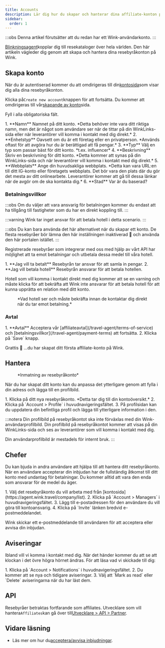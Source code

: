 ```yaml
---
title: Accounts
description: Lär dig hur du skapar och hanterar dina affiliate-konton på Wink.
sidebar:
  order: 1
---
```


:::obs
Denna artikel förutsätter att du redan har ett Wink-användarkonto.
:::

[Blinkningsagent](https://agent.wink.travel)kopplar dig till resekataloger över hela världen. Den här artikeln vägleder dig genom att skapa och hantera dina resebyråkonton på Wink.

## Skapa konto

När du är autentiserad kommer du att omdirigeras till din[kontosida](https://agent.wink.travel/company/list)som visar dig alla dina resebyråkonton.

Klicka på`Create new account`knappen för att fortsätta. Du kommer att omdirigeras till vår[skapande av konto](https://agent.wink.travel/company/create)sida.

Fyll i alla obligatoriska fält.

<Steps>
  1. **Namn** Namnet på ditt konto. *Detta behöver inte vara ditt riktiga namn, men det är något som användare ser när de tittar på din WinkLinks-sida eller när leverantörer vill komma i kontakt med dig direkt.*
  2. **Enhetstyp** Oavsett om du är ett företag eller en privatperson. *Används oftast för att avgöra hur du är berättigad att få pengar.*
  3. **Typ** Välj en typ som passar bäst för ditt konto. *t.ex. influencer*
  4. **Beskrivning** Skriv en beskrivning för ditt konto. *Detta kommer att synas på din WinkLinks-sida och när leverantörer vill komma i kontakt med dig direkt.*
  5. **Webbplats** Ange din huvudsakliga webbplats. *Detta kan vara URL:en till ditt IG-konto eller företagets webbplats. Det bör vara den plats där du gör det mesta av ditt onlinearbete. Leverantörer kommer att gå till dessa länkar när de avgör om de ska kontakta dig.*
  6. **Stad** Var är du baserad?
</Steps>


### Betalningsvillkor

:::obs
Om du väljer att vara ansvarig för betalningen kommer du endast att ha tillgång till fastigheter som du har en direkt koppling till.
:::

:::varning
Wink tar inget ansvar för att betala hotell i detta scenario.
:::

:::obs
Du kan bara använda det här alternativet när du skapar ett konto. De flesta resebyråer bör lämna den här inställningen inaktiverad 🛑 och använda den här portalen istället.
:::

Registrerade resebyråer som integrerar med oss ​​med hjälp av vårt API har möjlighet att ta emot betalningar och utbetala dessa medel till våra hotell.

<Steps>
  1. **Jag vill ta betalt** Resebyrån tar ansvar för att samla in pengar.
  2. **Jag vill betala hotell** Resebyrån ansvarar för att betala hotellen.
</Steps>


Hotell som vill komma i kontakt direkt med dig kommer att se en varning och måste klicka för att bekräfta att Wink inte ansvarar för att betala hotell för att kunna upprätta en relation med ditt konto.

<figure>
  <CloudinaryImage width="700" height="220" resize="scale" quality="best" alt="Fastigheten bekräftar TA-relationen" src="academy/property-ta-agreement" errorImage="noimage_opaque_nyrtl0.png" />

  <figcaption>*Vad hotell ser och måste bekräfta innan de kontaktar dig direkt när du tar emot betalning.*</figcaption>
</figure>


### Avtal

<Steps>
  1. **Avtal** Acceptera vår [affiliateavtal](/travel-agent/terms-of-service) och [betalningsvillkor](/travel-agent/payment-terms) att fortsätta.
  2. Klicka på `Save` knapp.
</Steps>


Grattis 🎉 ...du har skapat ditt första affiliate-konto på Wink.

## Hantera

<figure>
  <CloudinaryImage width="350" height="445" resize="scale" quality="best" alt="Resebyråkonto" src="academy/travel-agent" errorImage="noimage_opaque_nyrtl0.png" />

  <figcaption>*Inmatning av resebyråkonto*</figcaption>
</figure>


När du har skapat ditt konto kan du anpassa det ytterligare genom att fylla i din adress och lägga till en profilbild.

<Steps>
  1. Klicka på ditt nya resebyråkonto. *Detta tar dig till din kontoöversikt.*
  2. Klicka på `Account > Profile` i huvudnavigeringsfältet.
  3. På profilsidan kan du uppdatera din befintliga profil och lägga till ytterligare information i den.
</Steps>


:::notera
Din profilbild på resebyråkontot ska inte förväxlas med din Wink-användarprofilbild. Din profilbild på resebyråkontot kommer att visas på din WinkLinks-sida och ses av leverantörer som vill komma i kontakt med dig.

Din användarprofilbild är mestadels för internt bruk.
:::

## Chefer

Du kan bjuda in andra användare att hjälpa till att hantera ditt resebyråkonto. När en användare accepterar din inbjudan har de fullständig åtkomst till ditt konto med undantag för betalningar. Du kommer alltid att vara den enda som ansvarar för de medel du äger.

<Steps>
  1. Välj det resebyråkonto du vill arbeta med från [kontosida](https://agent.wink.travel/company/list).
  2. Klicka på `Account > Managers` i huvudnavigeringsfältet.
  3. Lägg till e-postadressen för den användare du vill göra till kontoansvarig.
  4. Klicka på `Invite` länken bredvid e-postmeddelandet.
</Steps>


Wink skickar ett e-postmeddelande till användaren för att acceptera eller avvisa din inbjudan.

## Aviseringar

Ibland vill vi komma i kontakt med dig. När det händer kommer du att se att klockan i det övre högra hörnet ändras.
För att läsa vad vi skickade till dig:

<Steps>
  1. Klicka på `Account > Notifications` i huvudnavigeringsfältet.
  2. Du kommer att se nya och tidigare aviseringar.
  3. Välj att `Mark as read` eller `Delete` aviseringarna när du har läst dem.
</Steps>


## API

Resebyråer betraktas fortfarande som affiliates. Utvecklare som vill hantera`Affiliates`kan gå över till[Utvecklare > API > Partner](/developers/apis/#affiliate-api).

## Vidare läsning

* Läs mer om hur du[acceptera/avvisa inbjudningar](/user/invites).

